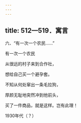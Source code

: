 ```yaml
---
---
---
```

title: 512—519．寓言
---




六、“有一次一个农民……”


有一次一个农民

从很远的村子来到合作社，

想给自己买一个避孕套。

不知从何处窜出一条毛拉狗，

厚颜无耻地突然冲到他前头，

买了一件商品，就是这样。岂有此理！

1930年代（？）